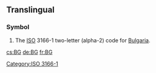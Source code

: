 ==Translingual==

===Symbol===
{{head|mul|symbol}}
# The [[ISO]] 3166-1 two-letter (alpha-2) code for [[Bulgaria]].

[[Category:ISO 3166-1]]

[[cs:BG]]
[[de:BG]]
[[fr:BG]]